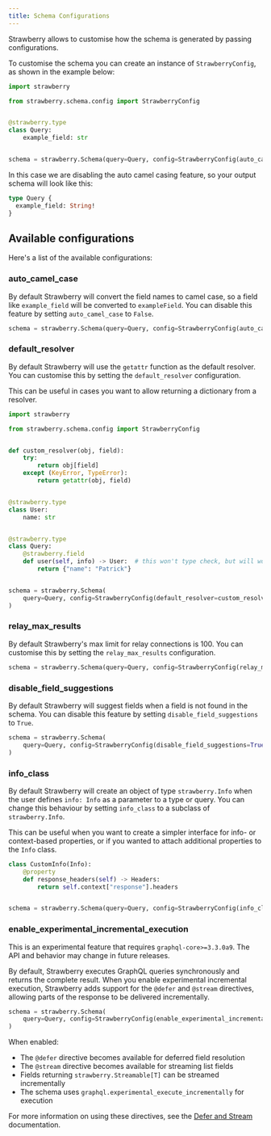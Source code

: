 ```yaml
---
title: Schema Configurations
---
```




Strawberry allows to customise how the schema is generated by passing
configurations.

To customise the schema you can create an instance of `StrawberryConfig`, as
shown in the example below:

```python
import strawberry

from strawberry.schema.config import StrawberryConfig


@strawberry.type
class Query:
    example_field: str


schema = strawberry.Schema(query=Query, config=StrawberryConfig(auto_camel_case=False))
```

In this case we are disabling the auto camel casing feature, so your output
schema will look like this:

```graphql
type Query {
  example_field: String!
}
```

## Available configurations

Here's a list of the available configurations:

### auto_camel_case

By default Strawberry will convert the field names to camel case, so a field
like `example_field` will be converted to `exampleField`. You can disable this
feature by setting `auto_camel_case` to `False`.

```python
schema = strawberry.Schema(query=Query, config=StrawberryConfig(auto_camel_case=False))
```

### default_resolver

By default Strawberry will use the `getattr` function as the default resolver.
You can customise this by setting the `default_resolver` configuration.

This can be useful in cases you want to allow returning a dictionary from a
resolver.

```python
import strawberry

from strawberry.schema.config import StrawberryConfig


def custom_resolver(obj, field):
    try:
        return obj[field]
    except (KeyError, TypeError):
        return getattr(obj, field)


@strawberry.type
class User:
    name: str


@strawberry.type
class Query:
    @strawberry.field
    def user(self, info) -> User:  # this won't type check, but will work at runtime
        return {"name": "Patrick"}


schema = strawberry.Schema(
    query=Query, config=StrawberryConfig(default_resolver=custom_resolver)
)
```

### relay_max_results

By default Strawberry's max limit for relay connections is 100. You can
customise this by setting the `relay_max_results` configuration.

```python
schema = strawberry.Schema(query=Query, config=StrawberryConfig(relay_max_results=50))
```

### disable_field_suggestions

By default Strawberry will suggest fields when a field is not found in the
schema. You can disable this feature by setting `disable_field_suggestions` to
`True`.

```python
schema = strawberry.Schema(
    query=Query, config=StrawberryConfig(disable_field_suggestions=True)
)
```

### info_class

By default Strawberry will create an object of type `strawberry.Info` when the
user defines `info: Info` as a parameter to a type or query. You can change this
behaviour by setting `info_class` to a subclass of `strawberry.Info`.

This can be useful when you want to create a simpler interface for info- or
context-based properties, or if you wanted to attach additional properties to
the `Info` class.

```python
class CustomInfo(Info):
    @property
    def response_headers(self) -> Headers:
        return self.context["response"].headers


schema = strawberry.Schema(query=Query, config=StrawberryConfig(info_class=CustomInfo))
```

### enable_experimental_incremental_execution

<Note>

This is an experimental feature that requires `graphql-core>=3.3.0a9`. The API
and behavior may change in future releases.

</Note>

By default, Strawberry executes GraphQL queries synchronously and returns the
complete result. When you enable experimental incremental execution, Strawberry
adds support for the `@defer` and `@stream` directives, allowing parts of the
response to be delivered incrementally.

```python
schema = strawberry.Schema(
    query=Query, config=StrawberryConfig(enable_experimental_incremental_execution=True)
)
```

When enabled:

- The `@defer` directive becomes available for deferred field resolution
- The `@stream` directive becomes available for streaming list fields
- Fields returning `strawberry.Streamable[T]` can be streamed incrementally
- The schema uses `graphql.experimental_execute_incrementally` for execution

For more information on using these directives, see the
[Defer and Stream](./defer-and-stream) documentation.
